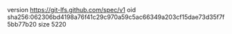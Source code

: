 version https://git-lfs.github.com/spec/v1
oid sha256:062306bd4198a76f41c29c970a59c5ac66349a203cf15dae73d35f7f5bb77b20
size 5220
